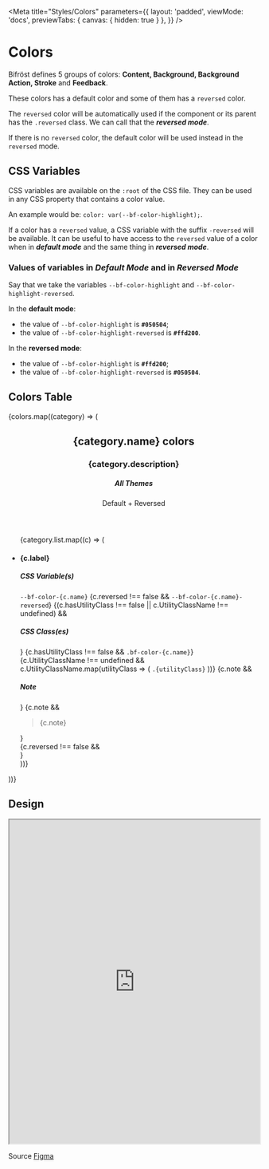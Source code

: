 
<Meta
    title="Styles/Colors"
    parameters={{
        layout: 'padded',
        viewMode: 'docs',
        previewTabs: { canvas: { hidden: true } },
    }}
/>

# Colors

Bifröst defines 5 groups of colors: **Content, Background, Background Action, Stroke** and **Feedback**.

These colors has a default color and some of them has a `reversed` color.

The `reversed` color will be automatically used if the component or its parent has the `.reversed` class.
We can call that the _**reversed mode**_.

If there is no `reversed` color, the default color will be used instead in the `reversed` mode.

## CSS Variables

CSS variables are available on the `:root` of the CSS file. They can be used in any CSS property
that contains a color value.

An example would be: `color: var(--bf-color-highlight);`.

If a color has a `reversed` value, a CSS variable with the suffix `-reversed` will be available.
It can be useful to have access to the `reversed` value of a color when in _**default mode**_
and the same thing in _**reversed mode**_.

### Values of variables in _Default Mode_ and in _Reversed Mode_

Say that we take the variables `--bf-color-highlight` and `--bf-color-highlight-reversed`.

In the **default mode**:
- the value of `--bf-color-highlight` is **`#050504`**;
- the value of `--bf-color-highlight-reversed` is **`#ffd200`**.

In the **reversed mode**:
- the value of `--bf-color-highlight` is **`#ffd200`**;
- the value of `--bf-color-highlight-reversed` is **`#050504`**.

## Colors Table

<Canvas withSource="none">
    <div className="d-flex flex-column gap-5">
        {colors.map((category) => (
            <section key={category.name}>
                <header className="d-flex align-items-center gap-4 w-100">
                    <div className="w-75">
                        <h2>{category.name} colors</h2>
                        <h3 className="bf-text bf-color-neutral-secondary maxw-75 mt-1">{category.description}</h3>
                    </div>
                    <div className="w-25 align-self-end">
                        <h5 className="m-0">All Themes</h5>
                        <p className="bf-text bf-color-neutral-secondary small m-0">Default + Reversed</p>
                    </div>
                </header>
                <ul className="list-unstyled">
                    {category.list.map((c) => (
                        <li key={c.name} className="d-flex align-items-start gap-4 w-100 py-2 border-top">
                            <div className="w-75 d-flex align-items-start gap-4">
                                <h4 className="mb-0" style={{ width: '13rem' }}>
                                    {c.label}
                                </h4>
                                <div className="d-flex flex-column nowrap">
                                    <h5>CSS Variable(s)</h5>
                                    <code>--bf-color-{c.name}</code>
                                    {c.reversed !== false && <code>--bf-color-{c.name}-reversed</code>}
                                    {(c.hasUtilityClass !== false || c.UtilityClassName !== undefined) && <h5>CSS Class(es)</h5>}
                                    {c.hasUtilityClass !== false && <code>.bf-color-{c.name}</code>}
                                    {c.UtilityClassName !== undefined && c.UtilityClassName.map(utilityClass => (
                                        <code>.{utilityClass}</code>
                                    ))}
                                    {c.note && <h5>Note</h5>}
                                    {c.note && <blockquote className="mt-2 sbdocs sbdocs-blockquote" style={{ fontSize: '14px', color: 'black' }}>{c.note}</blockquote>}
                                </div>
                            </div>
                            <div className="w-25 d-flex align-items-start">
                                <div
                                    className="pr-6 pb-6 my-2 mr-1"
                                    style={{ backgroundColor: `var(--bf-color-${c.name})`, border: `1px solid grey` }}
                                />
                                {c.reversed !== false && <div className="pr-6 pb-6 my-2 reversed" style={{ backgroundColor: `var(--bf-color-${c.name})`, border: `1px solid grey` }} />}
                            </div>
                        </li>
                    ))}
                </ul>
            </section>
        ))}
    </div>
</Canvas>

## Design

<iframe
    width="100%"
    height="650"
    src="https://www.figma.com/embed?embed_host=share&url=https%3A%2F%2Fwww.figma.com%2Ffile%2F7bTmk29aCBl7rCFszffYPr%2FDS---Components-%2526-styles%3Fnode-id%3D30%253A0%26t%3DiZBI4FI6xviC8HTv-1"
    allowfullscreen
></iframe>

Source [Figma](https://www.figma.com/file/7bTmk29aCBl7rCFszffYPr/DS---Components-%26-styles?node-id=30%3A0&t=iZBI4FI6xviC8HTv-1)
